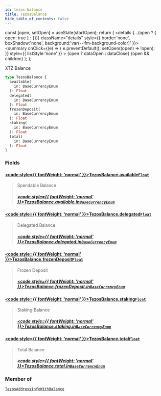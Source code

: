 ```yaml
---
id: tezos-balance
title: TezosBalance
hide_table_of_contents: false
---
```







  const [open, setOpen] = useState(startOpen);
  return (
    <details {...(open ? { open: true } : {})} className="details" style={{ border:'none', boxShadow:'none', background:'var(--ifm-background-color)' }}>
      <summary
        onClick={(e) => {
          e.preventDefault();
          setOpen((open) => !open);
        }}
        style={{ listStyle:'none' }}
      >
      {open ? dataOpen : dataClose}
      </summary>
      {open && children}
    </details>
  );
};








XTZ Balance


```graphql
type TezosBalance {
  available(
    in: BaseCurrencyEnum
  ): Float
  delegated(
    in: BaseCurrencyEnum
  ): Float
  frozenDeposit(
    in: BaseCurrencyEnum
  ): Float
  staking(
    in: BaseCurrencyEnum
  ): Float
  total(
    in: BaseCurrencyEnum
  ): Float
}
```




### Fields

#### [<code style={{ fontWeight: 'normal' }}>TezosBalance.<b>available</b></code>](#)<Bullet />[`Float`](/docs/graphql-reference/scalars/float) <Badge class="badge badge--secondary" text="scalar"/> 
> 
> 
> Spendable Balance
> ##### [<code style={{ fontWeight: 'normal' }}>TezosBalance.available.<b>in</b></code>](#)<Bullet />[`BaseCurrencyEnum`](/docs/graphql-reference/enums/base-currency-enum) <Badge class="badge badge--secondary" text="enum"/> 
> 
> 
> 
> 

#### [<code style={{ fontWeight: 'normal' }}>TezosBalance.<b>delegated</b></code>](#)<Bullet />[`Float`](/docs/graphql-reference/scalars/float) <Badge class="badge badge--secondary" text="scalar"/> 
> 
> 
> Delegated Balance
> ##### [<code style={{ fontWeight: 'normal' }}>TezosBalance.delegated.<b>in</b></code>](#)<Bullet />[`BaseCurrencyEnum`](/docs/graphql-reference/enums/base-currency-enum) <Badge class="badge badge--secondary" text="enum"/> 
> 
> 
> 
> 

#### [<code style={{ fontWeight: 'normal' }}>TezosBalance.<b>frozenDeposit</b></code>](#)<Bullet />[`Float`](/docs/graphql-reference/scalars/float) <Badge class="badge badge--secondary" text="scalar"/> 
> 
> 
> Frozen Deposit
> ##### [<code style={{ fontWeight: 'normal' }}>TezosBalance.frozenDeposit.<b>in</b></code>](#)<Bullet />[`BaseCurrencyEnum`](/docs/graphql-reference/enums/base-currency-enum) <Badge class="badge badge--secondary" text="enum"/> 
> 
> 
> 
> 

#### [<code style={{ fontWeight: 'normal' }}>TezosBalance.<b>staking</b></code>](#)<Bullet />[`Float`](/docs/graphql-reference/scalars/float) <Badge class="badge badge--secondary" text="scalar"/> 
> 
> 
> Staking Balance
> ##### [<code style={{ fontWeight: 'normal' }}>TezosBalance.staking.<b>in</b></code>](#)<Bullet />[`BaseCurrencyEnum`](/docs/graphql-reference/enums/base-currency-enum) <Badge class="badge badge--secondary" text="enum"/> 
> 
> 
> 
> 

#### [<code style={{ fontWeight: 'normal' }}>TezosBalance.<b>total</b></code>](#)<Bullet />[`Float`](/docs/graphql-reference/scalars/float) <Badge class="badge badge--secondary" text="scalar"/> 
> 
> 
> Total Balance
> ##### [<code style={{ fontWeight: 'normal' }}>TezosBalance.total.<b>in</b></code>](#)<Bullet />[`BaseCurrencyEnum`](/docs/graphql-reference/enums/base-currency-enum) <Badge class="badge badge--secondary" text="enum"/> 
> 
> 
> 
> 



### Member of

[`TezosAddressInfoWithBalance`](/docs/graphql-reference/objects/tezos-address-info-with-balance)  <Badge class="secondary" text="object"/>

